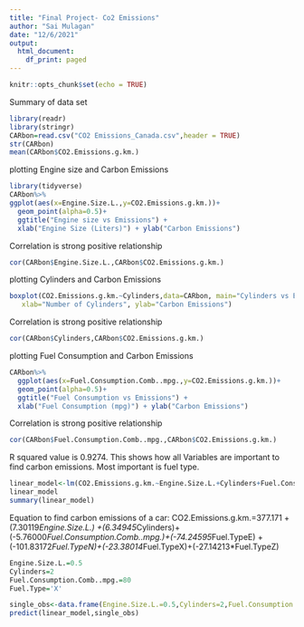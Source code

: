 ```yaml
---
title: "Final Project- Co2 Emissions"
author: "Sai Mulagan"
date: "12/6/2021"
output:
  html_document:
    df_print: paged
---
```


```r
knitr::opts_chunk$set(echo = TRUE)
```
Summary of data set
```r
library(readr)
library(stringr)
CARbon=read.csv("CO2 Emissions_Canada.csv",header = TRUE)
str(CARbon)
mean(CARbon$CO2.Emissions.g.km.)
```
plotting Engine size and Carbon Emissions
```r
library(tidyverse)
CARbon%>%
ggplot(aes(x=Engine.Size.L.,y=CO2.Emissions.g.km.))+
  geom_point(alpha=0.5)+ 
  ggtitle("Engine size vs Emissions") +
  xlab("Engine Size (Liters)") + ylab("Carbon Emissions")
```
Correlation is strong positive relationship
```r
cor(CARbon$Engine.Size.L.,CARbon$CO2.Emissions.g.km.)
```


plotting Cylinders and Carbon Emissions
```r
boxplot(CO2.Emissions.g.km.~Cylinders,data=CARbon, main="Cylinders vs Emissions",
   xlab="Number of Cylinders", ylab="Carbon Emissions")
```
Correlation is strong positive relationship
```r
cor(CARbon$Cylinders,CARbon$CO2.Emissions.g.km.)
```
plotting Fuel Consumption and Carbon Emissions
```r
CARbon%>%
  ggplot(aes(x=Fuel.Consumption.Comb..mpg.,y=CO2.Emissions.g.km.))+
  geom_point(alpha=0.5)+
  ggtitle("Fuel Consumption vs Emissions") +
  xlab("Fuel Consumption (mpg)") + ylab("Carbon Emissions")
```
Correlation is strong positive relationship
```r
cor(CARbon$Fuel.Consumption.Comb..mpg.,CARbon$CO2.Emissions.g.km.)
```
R squared value is 0.9274. This shows how all Variables are important to find carbon emissions. Most important is fuel type.
```r
linear_model<-lm(CO2.Emissions.g.km.~Engine.Size.L.+Cylinders+Fuel.Consumption.Comb..mpg.+Fuel.Type,CARbon)
linear_model
summary(linear_model)

```
Equation to find carbon emissions of a car: CO2.Emissions.g.km.=377.171 + (7.30119*Engine.Size.L.) +(6.34945*Cylinders)+(-5.76000*Fuel.Consumption.Comb..mpg.)+(-74.24595*Fuel.TypeE) +(-101.83172*Fuel.TypeN)+(-23.38014*Fuel.TypeX)+(-27.14213*Fuel.TypeZ)
```r
Engine.Size.L.=0.5
Cylinders=2
Fuel.Consumption.Comb..mpg.=80
Fuel.Type='X'

single_obs<-data.frame(Engine.Size.L.=0.5,Cylinders=2,Fuel.Consumption.Comb..mpg.=60,Fuel.Type='X')
predict(linear_model,single_obs)

```

